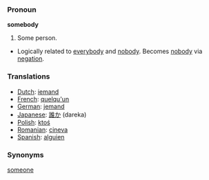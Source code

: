 === Pronoun ===

'''somebody'''

#Some person.
*Logically related to [[everybody]] and [[nobody]].  Becomes [[nobody]] via [[negation]].

=== Translations ===
*[[Dutch]]: [[iemand]]
*[[French]]: [[quelqu'un]]
*[[German]]: [[jemand]]
*[[Japanese]]: [[誰か]] (dareka)
*[[Polish]]: [[ktoś]]
*[[Romanian]]: [[cineva]]
*[[Spanish]]: [[alguien]]

=== Synonyms ===
[[someone]]